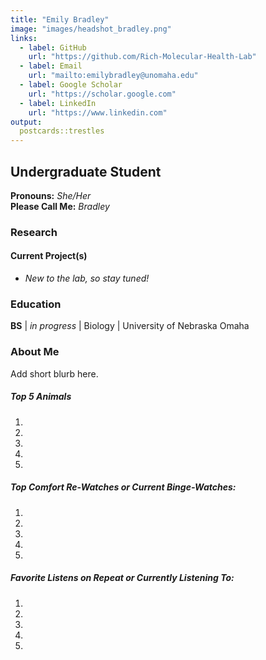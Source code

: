```yaml
---
title: "Emily Bradley"
image: "images/headshot_bradley.png"
links:
  - label: GitHub
    url: "https://github.com/Rich-Molecular-Health-Lab"
  - label: Email
    url: "mailto:emilybradley@unomaha.edu"
  - label: Google Scholar
    url: "https://scholar.google.com"
  - label: LinkedIn
    url: "https://www.linkedin.com"
output:
  postcards::trestles
---
```

 

## Undergraduate Student

**Pronouns:** *She/Her*  
**Please Call Me:**  *Bradley*

### Research 

#### Current Project(s)

- *New to the lab, so stay tuned!*

### Education

**BS**  | *in progress* | Biology |   University of Nebraska Omaha  

### About Me

Add short blurb here.

##### Top 5 Animals

1.  
2.  
3.  
4.  
5.  

##### Top Comfort Re-Watches or Current Binge-Watches:

1.  
2.  
3.  
4.  
5.  
  
##### Favorite Listens on Repeat or Currently Listening To:

1.  
2.  
3.  
4.  
5.  

